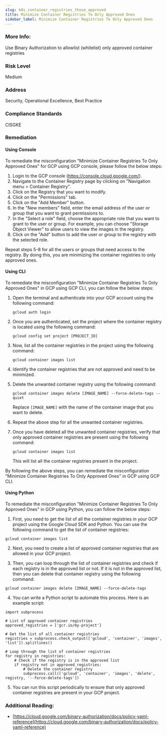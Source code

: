 ```yaml
---
slug: k8s_container_registries_those_approved
title: Minimize Container Registries To Only Approved Ones
sidebar_label: Minimize Container Registries To Only Approved Ones
---
```


### More Info:

Use Binary Authorization to allowlist (whitelist) only approved container registries

### Risk Level

Medium

### Address

Security, Operational Excellence, Best Practice

### Compliance Standards

CISGKE

### Remediation

#### Using Console

To remediate the misconfiguration "Minimize Container Registries To Only Approved Ones" for GCP using GCP console, please follow the below steps:

1. Login to the GCP console (https://console.cloud.google.com/).
2. Navigate to the Container Registry page by clicking on "Navigation menu > Container Registry".
3. Click on the Registry that you want to modify.
4. Click on the "Permissions" tab.
5. Click on the "Add Member" button.
6. In the "New members" field, enter the email address of the user or group that you want to grant permissions to.
7. In the "Select a role" field, choose the appropriate role that you want to grant to the user or group. For example, you can choose "Storage Object Viewer" to allow users to view the images in the registry.
8. Click on the "Add" button to add the user or group to the registry with the selected role.

Repeat steps 5-8 for all the users or groups that need access to the registry. By doing this, you are minimizing the container registries to only approved ones.

#### Using CLI

To remediate the misconfiguration "Minimize Container Registries To Only Approved Ones" in GCP using GCP CLI, you can follow the below steps:

1. Open the terminal and authenticate into your GCP account using the following command:
   
   ```
   gcloud auth login
   ```
   
2. Once you are authenticated, set the project where the container registry is located using the following command:

   ```
   gcloud config set project [PROJECT_ID]
   ```

3. Now, list all the container registries in the project using the following command:

   ```
   gcloud container images list
   ```

4. Identify the container registries that are not approved and need to be minimized.

5. Delete the unwanted container registry using the following command:

   ```
   gcloud container images delete [IMAGE_NAME] --force-delete-tags --quiet
   ```

   Replace `[IMAGE_NAME]` with the name of the container image that you want to delete.

6. Repeat the above step for all the unwanted container registries.

7. Once you have deleted all the unwanted container registries, verify that only approved container registries are present using the following command:

   ```
   gcloud container images list
   ```

   This will list all the container registries present in the project.

By following the above steps, you can remediate the misconfiguration "Minimize Container Registries To Only Approved Ones" in GCP using GCP CLI.

#### Using Python

To remediate the misconfiguration "Minimize Container Registries To Only Approved Ones" in GCP using Python, you can follow the below steps:

1. First, you need to get the list of all the container registries in your GCP project using the Google Cloud SDK and Python. You can use the following command to get the list of container registries:

```
gcloud container images list
```

2. Next, you need to create a list of approved container registries that are allowed in your GCP project.

3. Then, you can loop through the list of container registries and check if each registry is in the approved list or not. If it is not in the approved list, then you can delete that container registry using the following command:

```
gcloud container images delete [IMAGE_NAME] --force-delete-tags
```

4. You can write a Python script to automate this process. Here is an example script:

```
import subprocess

# List of approved container registries
approved_registries = ['gcr.io/my-project']

# Get the list of all container registries
registries = subprocess.check_output(['gcloud', 'container', 'images', 'list']).splitlines()

# Loop through the list of container registries
for registry in registries:
    # Check if the registry is in the approved list
    if registry not in approved_registries:
        # Delete the container registry
        subprocess.call(['gcloud', 'container', 'images', 'delete', registry, '--force-delete-tags'])
```

5. You can run this script periodically to ensure that only approved container registries are present in your GCP project.


### Additional Reading:

- [https://cloud.google.com/binary-authorization/docs/policy-yaml-reference](https://cloud.google.com/binary-authorization/docs/policy-yaml-reference) 

